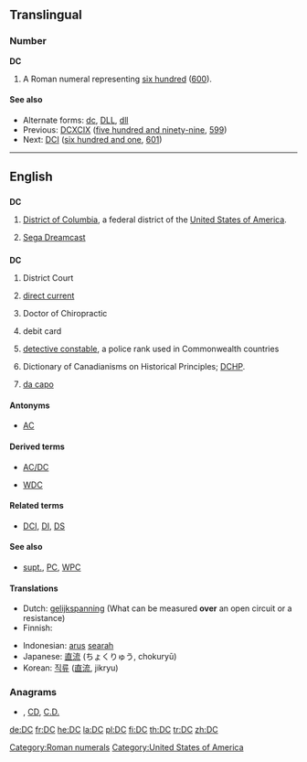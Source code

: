 {{also|dC|d.C.|D.C.}}
==Translingual==

===Number===
'''DC'''

# A Roman numeral representing [[six hundred]] ([[600]]).

====See also====
* Alternate forms: [[dc]], [[DLL]], [[dll]]
* Previous: [[DCXCIX]] ([[five hundred and ninety-nine]], [[599]])
* Next: [[DCI]] ([[six hundred and one]], [[601]])

[[Category:Roman numerals]]

----

==English==

==={{abbreviation}}===
'''DC'''

# {{geography}} [[District of Columbia]], a federal district of the [[United States of America]].
# [[w:Sega Dreamcast|Sega Dreamcast]]

==={{initialism}}===
'''DC'''

# {{legal}} District Court
# {{context|electrical}} [[direct current]]
# {{context|degree}} Doctor of Chiropractic
# {{banking}} debit card
# {{police}} [[detective constable]], a police rank used in Commonwealth countries
# Dictionary of Canadianisms on Historical Principles; [[DCHP]].
# {{music}} [[da capo]]

====Antonyms====
* {{sense|electrcial}} [[AC]]

====Derived terms====
* [[AC/DC]]
* {{sense|police}} [[WDC]]

====Related terms====
* {{sense|police}} [[DCI]], [[DI]], [[DS]]

====See also====
* {{sense|police}} [[supt.]], [[PC]], [[WPC]]

====Translations====
{{trans-top|direct current}}
* Dutch: [[gelijkspanning]] (What can be measured '''over''' an open circuit or a resistance)
* Finnish: {{t-|fi|tasavirta}}
{{trans-mid}}
* Indonesian: [[arus]] [[arah|searah]]
* Japanese: [[直流]] (ちょくりゅう, chokuryū)
* Korean: [[직류]] ([[直流]], jikryu)
{{trans-bottom}}

===Anagrams===
* {{alphagram|[[cD#English|cD]]}} , [[CD#English|CD]], [[C.D.#English|C.D.]]


[[Category:United States of America]]

[[de:DC]]
[[fr:DC]]
[[he:DC]]
[[la:DC]]
[[pl:DC]]
[[fi:DC]]
[[th:DC]]
[[tr:DC]]
[[zh:DC]]